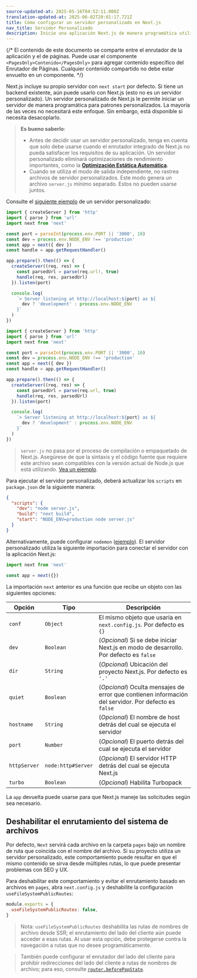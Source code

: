 ```yaml
---
source-updated-at: 2025-05-16T04:52:11.000Z
translation-updated-at: 2025-06-02T20:01:17.721Z
title: Cómo configurar un servidor personalizado en Next.js
nav_title: Servidor Personalizado
description: Inicie una aplicación Next.js de manera programática utilizando un servidor personalizado.
---
```


{/* El contenido de este documento se comparte entre el enrutador de la aplicación y el de páginas. Puede usar el componente `<PagesOnly>Contenido</PagesOnly>` para agregar contenido específico del Enrutador de Páginas. Cualquier contenido compartido no debe estar envuelto en un componente. */}

Next.js incluye su propio servidor con `next start` por defecto. Si tiene un backend existente, aún puede usarlo con Next.js (esto no es un servidor personalizado). Un servidor personalizado de Next.js le permite iniciar un servidor de manera programática para patrones personalizados. La mayoría de las veces no necesitará este enfoque. Sin embargo, está disponible si necesita desacoplarlo.

> **Es bueno saberlo**:
>
> - Antes de decidir usar un servidor personalizado, tenga en cuenta que solo debe usarse cuando el enrutador integrado de Next.js no pueda satisfacer los requisitos de su aplicación. Un servidor personalizado eliminará optimizaciones de rendimiento importantes, como la **[Optimización Estática Automática](/docs/pages/building-your-application/rendering/automatic-static-optimization).**
> - Cuando se utiliza el modo de salida independiente, no rastrea archivos de servidor personalizados. Este modo genera un archivo `server.js` mínimo separado. Estos no pueden usarse juntos.

Consulte el [siguiente ejemplo](https://github.com/vercel/next.js/tree/canary/examples/custom-server) de un servidor personalizado:

```ts filename="server.ts" switcher
import { createServer } from 'http'
import { parse } from 'url'
import next from 'next'

const port = parseInt(process.env.PORT || '3000', 10)
const dev = process.env.NODE_ENV !== 'production'
const app = next({ dev })
const handle = app.getRequestHandler()

app.prepare().then(() => {
  createServer((req, res) => {
    const parsedUrl = parse(req.url!, true)
    handle(req, res, parsedUrl)
  }).listen(port)

  console.log(
    `> Server listening at http://localhost:${port} as ${
      dev ? 'development' : process.env.NODE_ENV
    }`
  )
})
```

```js filename="server.js" switcher
import { createServer } from 'http'
import { parse } from 'url'
import next from 'next'

const port = parseInt(process.env.PORT || '3000', 10)
const dev = process.env.NODE_ENV !== 'production'
const app = next({ dev })
const handle = app.getRequestHandler()

app.prepare().then(() => {
  createServer((req, res) => {
    const parsedUrl = parse(req.url, true)
    handle(req, res, parsedUrl)
  }).listen(port)

  console.log(
    `> Server listening at http://localhost:${port} as ${
      dev ? 'development' : process.env.NODE_ENV
    }`
  )
})
```

> `server.js` no pasa por el proceso de compilación o empaquetado de Next.js. Asegúrese de que la sintaxis y el código fuente que requiere este archivo sean compatibles con la versión actual de Node.js que está utilizando. [Vea un ejemplo](https://github.com/vercel/next.js/tree/canary/examples/custom-server).

Para ejecutar el servidor personalizado, deberá actualizar los `scripts` en `package.json` de la siguiente manera:

```json filename="package.json"
{
  "scripts": {
    "dev": "node server.js",
    "build": "next build",
    "start": "NODE_ENV=production node server.js"
  }
}
```

Alternativamente, puede configurar `nodemon` ([ejemplo](https://github.com/vercel/next.js/tree/canary/examples/custom-server)). El servidor personalizado utiliza la siguiente importación para conectar el servidor con la aplicación Next.js:

```js
import next from 'next'

const app = next({})
```

La importación `next` anterior es una función que recibe un objeto con las siguientes opciones:

| Opción       | Tipo               | Descripción                                                                         |
| ------------ | ------------------ | ----------------------------------------------------------------------------------- |
| `conf`       | `Object`           | El mismo objeto que usaría en `next.config.js`. Por defecto es `{}`                 |
| `dev`        | `Boolean`          | (_Opcional_) Si se debe iniciar Next.js en modo de desarrollo. Por defecto es `false` |
| `dir`        | `String`           | (_Opcional_) Ubicación del proyecto Next.js. Por defecto es `'.'`                   |
| `quiet`      | `Boolean`          | (_Opcional_) Oculta mensajes de error que contienen información del servidor. Por defecto es `false` |
| `hostname`   | `String`           | (_Opcional_) El nombre de host detrás del cual se ejecuta el servidor               |
| `port`       | `Number`           | (_Opcional_) El puerto detrás del cual se ejecuta el servidor                       |
| `httpServer` | `node:http#Server` | (_Opcional_) El servidor HTTP detrás del cual se ejecuta Next.js                     |
| `turbo`      | `Boolean`          | (_Opcional_) Habilita Turbopack                                                     |

La `app` devuelta puede usarse para que Next.js maneje las solicitudes según sea necesario.

<PagesOnly>

## Deshabilitar el enrutamiento del sistema de archivos

Por defecto, `Next` servirá cada archivo en la carpeta `pages` bajo un nombre de ruta que coincida con el nombre del archivo. Si su proyecto utiliza un servidor personalizado, este comportamiento puede resultar en que el mismo contenido se sirva desde múltiples rutas, lo que puede presentar problemas con SEO y UX.

Para deshabilitar este comportamiento y evitar el enrutamiento basado en archivos en `pages`, abra `next.config.js` y deshabilite la configuración `useFileSystemPublicRoutes`:

```js filename="next.config.js"
module.exports = {
  useFileSystemPublicRoutes: false,
}
```

> Nota: `useFileSystemPublicRoutes` deshabilita las rutas de nombres de archivo desde SSR; el enrutamiento del lado del cliente aún puede acceder a esas rutas. Al usar esta opción, debe protegerse contra la navegación a rutas que no desee programáticamente.

> También puede configurar el enrutador del lado del cliente para prohibir redirecciones del lado del cliente a rutas de nombres de archivo; para eso, consulte [`router.beforePopState`](/docs/pages/api-reference/functions/use-router#routerbeforepopstate).

</PagesOnly>
